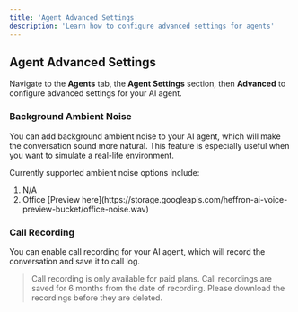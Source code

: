 ```yaml
---
title: 'Agent Advanced Settings'
description: 'Learn how to configure advanced settings for agents'
---
```


## Agent Advanced Settings
Navigate to the **Agents** tab, the **Agent Settings** section, then **Advanced** to configure advanced settings for your AI agent.

### Background Ambient Noise
You can add background ambient noise to your AI agent, which will make the conversation sound more natural. This feature is especially useful when you want to simulate a real-life environment.

Currently supported ambient noise options include:
<ol>
    <li>N/A</li>
    <li>Office [Preview here](https://storage.googleapis.com/heffron-ai-voice-preview-bucket/office-noise.wav)</li>
</ol>

### Call Recording
You can enable call recording for your AI agent, which will record the conversation and save it to call log.

> Call recording is only available for paid plans.
> Call recordings are saved for 6 months from the date of recording. Please download the recordings before they are deleted.